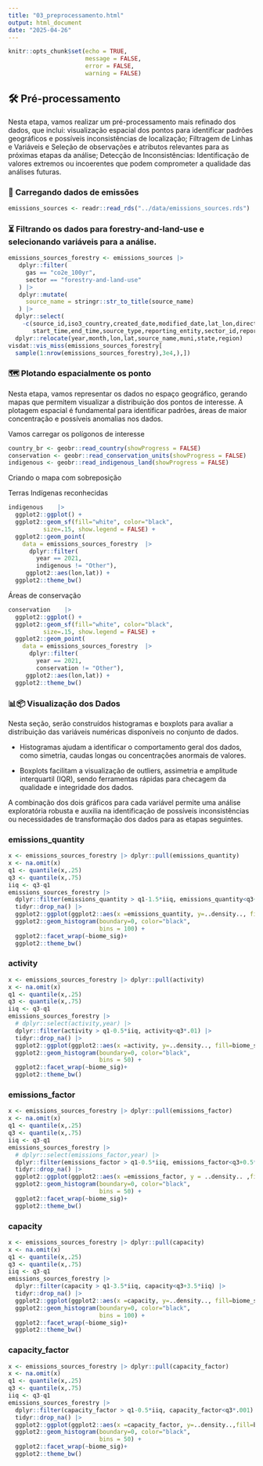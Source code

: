 ```yaml
---
title: "03_preprocessamento.html"
output: html_document
date: "2025-04-26"
---
```


```r
knitr::opts_chunk$set(echo = TRUE,
                      message = FALSE, 
                      error = FALSE, 
                      warning = FALSE)
```
## 🛠️ Pré-processamento

Nesta etapa, vamos realizar um pré-processamento mais refinado dos dados, que inclui: visualização espacial dos pontos para identificar padrões geográficos e possíveis inconsistências de localização; Filtragem de Linhas e Variáveis e Seleção de observações e atributos relevantes para as próximas etapas da análise; Detecção de Inconsistências: Identificação de valores extremos ou incoerentes que podem comprometer a qualidade das análises futuras.

### 📄 Carregando dados de emissões

```r
emissions_sources <- readr::read_rds("../data/emissions_sources.rds")
```

### ⏳ Filtrando  os dados  para  forestry-and-land-use e selecionando variáveis para a análise.

```r
emissions_sources_forestry <- emissions_sources |> 
   dplyr::filter(
     gas == "co2e_100yr",
     sector == "forestry-and-land-use"
   ) |> 
   dplyr::mutate(
     source_name = stringr::str_to_title(source_name)
   ) |> 
  dplyr::select(
    -c(source_id,iso3_country,created_date,modified_date,lat_lon,directory,native_source_id,
       start_time,end_time,source_type,reporting_entity,sector_id,reporting_entity,geometry_ref)) |> 
  dplyr::relocate(year,month,lon,lat,source_name,muni,state,region)
visdat::vis_miss(emissions_sources_forestry[
  sample(1:nrow(emissions_sources_forestry),3e4,),])
```

### 🗺️ Plotando espacialmente os ponto

Nesta etapa, vamos representar os dados no espaço geográfico, gerando mapas que permitem visualizar a distribuição dos pontos de interesse. A plotagem espacial é fundamental para identificar padrões, áreas de maior concentração e possíveis anomalias nos dados.

Vamos carregar os polígonos de interesse

```r
country_br <- geobr::read_country(showProgress = FALSE)
conservation <- geobr::read_conservation_units(showProgress = FALSE)
indigenous <- geobr::read_indigenous_land(showProgress = FALSE)
```

Criando o mapa com sobreposição

Terras Indígenas reconhecidas

```r
indigenous    |> 
  ggplot2::ggplot() +
  ggplot2::geom_sf(fill="white", color="black",
          size=.15, show.legend = FALSE) +
  ggplot2::geom_point(
    data = emissions_sources_forestry  |> 
      dplyr::filter(
        year == 2021,
        indigenous != "Other"),
     ggplot2::aes(lon,lat)) +
  ggplot2::theme_bw()
```
Áreas de conservação

```r
conservation    |> 
  ggplot2::ggplot() +
  ggplot2::geom_sf(fill="white", color="black",
          size=.15, show.legend = FALSE) +
  ggplot2::geom_point(
    data = emissions_sources_forestry  |> 
      dplyr::filter(
        year == 2021,
        conservation != "Other"),
     ggplot2::aes(lon,lat)) +
  ggplot2::theme_bw()
```

### 📊📦 Visualização dos Dados

Nesta seção, serão construídos histogramas e boxplots para avaliar a distribuição das variáveis numéricas disponíveis no conjunto de dados.

 + Histogramas ajudam a identificar o comportamento geral dos dados, como simetria, caudas longas ou concentrações anormais de valores.

 + Boxplots facilitam a visualização de outliers, assimetria e amplitude interquartil (IQR), sendo ferramentas rápidas para checagem da qualidade e integridade dos dados.

A combinação dos dois gráficos para cada variável permite uma análise exploratória robusta e auxilia na identificação de possíveis inconsistências ou necessidades de transformação dos dados para as etapas seguintes.

### emissions_quantity

```r
x <- emissions_sources_forestry |> dplyr::pull(emissions_quantity)
x <- na.omit(x)
q1 <- quantile(x,.25)
q3 <- quantile(x,.75)
iiq <- q3-q1
emissions_sources_forestry |>
  dplyr::filter(emissions_quantity > q1-1.5*iiq, emissions_quantity<q3+1.5*iiq) |>
  tidyr::drop_na() |>
  ggplot2::ggplot(ggplot2::aes(x =emissions_quantity, y=..density.., fill=biome_sig)) +
  ggplot2::geom_histogram(boundary=0, color="black",
                          bins = 100) +
  ggplot2::facet_wrap(~biome_sig)+
  ggplot2::theme_bw()
```
### activity

```r
x <- emissions_sources_forestry |> dplyr::pull(activity)
x <- na.omit(x)
q1 <- quantile(x,.25)
q3 <- quantile(x,.75)
iiq <- q3-q1
emissions_sources_forestry |>
  # dplyr::select(activity,year) |>
  dplyr::filter(activity > q1-0.5*iiq, activity<q3*.01) |>
  tidyr::drop_na() |>
  ggplot2::ggplot(ggplot2::aes(x =activity, y=..density.., fill=biome_sig)) +
  ggplot2::geom_histogram(boundary=0, color="black",
                          bins = 50) +
  ggplot2::facet_wrap(~biome_sig)+
  ggplot2::theme_bw()
```

### emissions_factor

```r
x <- emissions_sources_forestry |> dplyr::pull(emissions_factor)
x <- na.omit(x)
q1 <- quantile(x,.25)
q3 <- quantile(x,.75)
iiq <- q3-q1
emissions_sources_forestry |>
  # dplyr::select(emissions_factor,year) |>
  dplyr::filter(emissions_factor > q1-0.5*iiq, emissions_factor<q3+0.5*iiq) |>
  tidyr::drop_na() |>
  ggplot2::ggplot(ggplot2::aes(x =emissions_factor, y = ..density.. ,fill=biome_sig)) +
  ggplot2::geom_histogram(boundary=0, color="black",
                          bins = 50) +
  ggplot2::facet_wrap(~biome_sig)+
  ggplot2::theme_bw()
```
### capacity

```r
x <- emissions_sources_forestry |> dplyr::pull(capacity)
x <- na.omit(x)
q1 <- quantile(x,.25)
q3 <- quantile(x,.75)
iiq <- q3-q1
emissions_sources_forestry |>
  dplyr::filter(capacity > q1-3.5*iiq, capacity<q3+3.5*iiq) |>
  tidyr::drop_na() |>
  ggplot2::ggplot(ggplot2::aes(x =capacity, y=..density.., fill=biome_sig)) +
  ggplot2::geom_histogram(boundary=0, color="black",
                          bins = 100) +
  ggplot2::facet_wrap(~biome_sig)+
  ggplot2::theme_bw()
```

### capacity_factor

```r
x <- emissions_sources_forestry |> dplyr::pull(capacity_factor)
x <- na.omit(x)
q1 <- quantile(x,.25)
q3 <- quantile(x,.75)
iiq <- q3-q1
emissions_sources_forestry |>
  dplyr::filter(capacity_factor > q1-0.5*iiq, capacity_factor<q3*.001) |>
  tidyr::drop_na() |>
  ggplot2::ggplot(ggplot2::aes(x =capacity_factor, y=..density..,fill=biome_sig)) +
  ggplot2::geom_histogram(boundary=0, color="black",
                          bins = 50) +
  ggplot2::facet_wrap(~biome_sig)+
  ggplot2::theme_bw()
```
